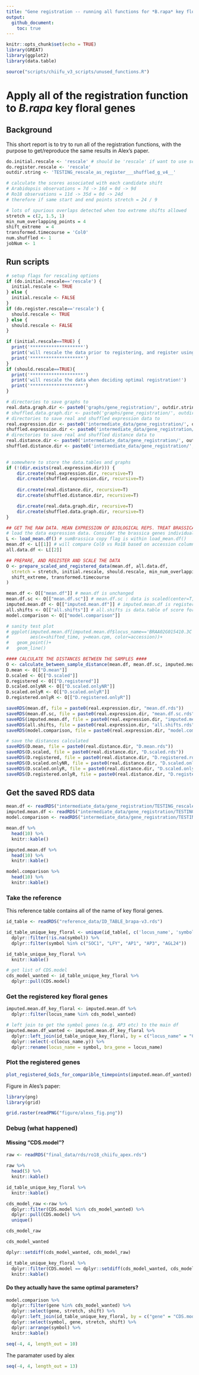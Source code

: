 ```yaml
---
title: "Gene registration -- running all functions for *B.rapa* key floral genes"
output: 
  github_document:
    toc: true
---
```


```r
knitr::opts_chunk$set(echo = TRUE)
library(GREAT)
library(ggplot2)
library(data.table)

source("scripts/chiifu_v3_scripts/unused_functions.R")
```

# Apply all of the registration function to *B.rapa* key floral genes

## Background

This short report is to try to run all of the registration functions, with the purpose to get/reproduce the same results in Alex's paper. 

```r
do.initial.rescale <- 'rescale' # should be 'rescale' if want to use scaled df for registration, rather than mean.df
do.register.rescale <- 'rescale' 
outdir.string <- 'TESTING_rescale_as_register___shuffled_g_v4__'
```

```r
# calculate the scores associated with each candidate shift
# Arabidopsis observations = 7d -> 16d = 0d -> 9d
# Ro18 observations = 11d -> 35d = 0d -> 24d
# therefore if same start and end points stretch = 24 / 9

# lots of spurious overlaps detected when too extreme shifts allowed
stretch = c(2, 1.5, 1) 
min_num_overlapping_points = 4
shift_extreme  = 4 
transformed.timecourse = 'Col0' 
num.shuffled <- 1 
jobNum <- 1
```

## Run scripts

```r
# setup flags for rescaling options
if (do.initial.rescale=='rescale') {
  initial.rescale <- TRUE
} else {
  initial.rescale <- FALSE
}
if (do.register.rescale=='rescale') {
  should.rescale <- TRUE
} else {
  should.rescale <- FALSE
}

if (initial.rescale==TRUE) {
  print('********************')
  print('will rescale the data prior to registering, and register using this rescaled mean data!')
  print('********************')
}
if (should.rescale==TRUE){
  print('********************')
  print('will rescale the data when deciding optimal registration!')
  print('********************')
} 
```

```r
# directories to save graphs to
real.data.graph.dir <- paste0('graphs/gene_registration/', outdir.string, '_real_data/')
# shuffled.data.graph.dir <- paste0('graphs/gene_registration/', outdir.string, '_shuffled_data/job_', jobNum, '/')
# directories to save real and shuffled expression data to
real.expression.dir <- paste0('intermediate_data/gene_registration/', outdir.string, '_real_data/gene_expression/job_', jobNum, '/')
shuffled.expression.dir <- paste0('intermediate_data/gene_registration/', outdir.string, '_shuffled_data/gene_expression/')
# directories to save real and shuffled distance data to
real.distance.dir <- paste0('intermediate_data/gene_registration/', outdir.string, '_real_distance/job_', jobNum, '/')
shuffled.distance.dir <- paste0('intermediate_data/gene_registration/', outdir.string, '_shuffled_distance/')
  

# somewhere to store the data.tables and graphs
if (!(dir.exists(real.expression.dir))) {
    dir.create(real.expression.dir, recursive=T)
    dir.create(shuffled.expression.dir, recursive=T)
    
    dir.create(real.distance.dir, recursive=T)
    dir.create(shuffled.distance.dir, recursive=T)

    dir.create(real.data.graph.dir, recursive=T)
    dir.create(shuffled.data.graph.dir, recursive=T)
}
```

```r
## GET THE RAW DATA. MEAN EXPRESSION OF BIOLOGICAL REPS. TREAT BRASSICA GENES INDIVIDUALLY (DON'T SUM THEM).
# load the data expression data. Consider the brassica genes individually (don't sum)
L <- load_mean.df() # sumBrassica copy flag is within load_mean.df()
mean.df <- L[[1]] # will compare Col0 vs Ro18 based on accession column
all.data.df <- L[[2]]
```

```r
## PREPARE, AND REGISTER AND SCALE THE DATA
O <- prepare_scaled_and_registered_data(mean.df, all.data.df,
  stretch = stretch, initial.rescale, should.rescale, min_num_overlapping_points,
  shift_extreme, transformed.timecourse
)

mean.df <- O[["mean.df"]] # mean.df is unchanged
mean.df.sc <- O[["mean.df.sc"]] # mean.df.sc : data is scaled(center=T, scale=T)
imputed.mean.df <- O[["imputed.mean.df"]] # imputed.mean.df is registered data, Col0 values imputed to make a single timepoint.
all.shifts <- O[["all.shifts"]] # all.shifts is data.table of score for each shift for each gene.
model.comparison <- O[["model.comparison"]]

# sanity test plot
# ggplot(imputed.mean.df[imputed.mean.df$locus_name=='BRAA02G015410.3C',],
#        aes(x=shifted_time, y=mean.cpm, color=accession))+
#   geom_point()+
#   geom_line()

#### CALCULATE THE DISTANCES BETWEEN THE SAMPLES ####
O <- calculate_between_sample_distance(mean.df, mean.df.sc, imputed.mean.df)
D.mean <- O[["D.mean"]]
D.scaled <- O[["D.scaled"]]
D.registered <- O[["D.registered"]]
D.scaled.onlyNR <- O[["D.scaled.onlyNR"]]
D.scaled.onlyR <- O[["D.scaled.onlyR"]]
D.registered.onlyR <- O[["D.registered.onlyR"]]
```

```r
saveRDS(mean.df, file = paste0(real.expression.dir, "mean.df.rds"))
saveRDS(mean.df.sc, file = paste0(real.expression.dir, "mean.df.sc.rds"))
saveRDS(imputed.mean.df, file = paste0(real.expression.dir, "imputed.mean.df.rds"))
saveRDS(all.shifts, file = paste0(real.expression.dir, "all.shifts.rds"))
saveRDS(model.comparison, file = paste0(real.expression.dir, "model.comparison.rds"))

# save the distances calculated
saveRDS(D.mean, file = paste0(real.distance.dir, "D.mean.rds"))
saveRDS(D.scaled, file = paste0(real.distance.dir, "D.scaled.rds"))
saveRDS(D.registered, file = paste0(real.distance.dir, "D.registered.rds"))
saveRDS(D.scaled.onlyNR, file = paste0(real.distance.dir, "D.scaled.onlyNR.rds"))
saveRDS(D.scaled.onlyR, file = paste0(real.distance.dir, "D.scaled.onlyR.rds"))
saveRDS(D.registered.onlyR, file = paste0(real.distance.dir, "D.registered.onlyR.rds"))
```

## Get the saved RDS data

```r
mean.df <- readRDS("intermediate_data/gene_registration/TESTING_rescale_as_register___shuffled_g_v4___real_data/gene_expression/job_1/mean.df.rds")
imputed.mean.df <- readRDS("intermediate_data/gene_registration/TESTING_rescale_as_register___shuffled_g_v4___real_data/gene_expression/job_1/imputed.mean.df.rds")
model.comparison <- readRDS("intermediate_data/gene_registration/TESTING_rescale_as_register___shuffled_g_v4___real_data/gene_expression/job_1/model.comparison.rds")
```



```r
mean.df %>% 
  head(10) %>% 
  knitr::kable()
```


```r
imputed.mean.df %>% 
  head(10) %>% 
  knitr::kable()
```

```r
model.comparison %>% 
  head(10) %>% 
  knitr::kable()
```



### Take the reference

This reference table contains all of the name of key floral genes. 

```r
id_table <- readRDS("reference_data/ID_TABLE_brapa-v3.rds")

id_table_unique_key_floral <- unique(id_table[, c('locus_name', 'symbol', 'CDS.model')]) %>% 
  dplyr::filter(!is.na(symbol)) %>% 
  dplyr::filter(symbol %in% c("SOC1", "LFY", "AP1", "AP3", "AGL24"))
```

```r
id_table_unique_key_floral %>% 
  knitr::kable()
```

```r
# get list of CDS.model
cds_model_wanted <- id_table_unique_key_floral %>% 
  dplyr::pull(CDS.model)
```

### Get the registered key floral genes

```r
imputed.mean.df_key_floral <- imputed.mean.df %>% 
  dplyr::filter(locus_name %in% cds_model_wanted)
```


```r
# left join to get the symbol genes (e.g. AP3 etc) to the main df
imputed.mean.df_wanted <- imputed.mean.df_key_floral %>%
  dplyr::left_join(id_table_unique_key_floral, by = c("locus_name" = "CDS.model")) %>% 
  dplyr::select(-c(locus_name.y)) %>%
  dplyr::rename(locus_name = symbol, bra_gene = locus_name)
```


### Plot the registered genes

```r
plot_registered_GoIs_for_comparible_timepoints(imputed.mean.df_wanted)
```

Figure in Ales's paper:

```r
library(png)
library(grid)

grid.raster(readPNG("figure/alexs_fig.png"))
```


### Debug (what happened)

#### Missing "CDS.model"?

```r
raw <- readRDS("final_data/rds/ro18_chiifu_apex.rds")
```

```r
raw %>% 
  head(5) %>% 
  knitr::kable()
```

```r
id_table_unique_key_floral %>% 
  knitr::kable()
```


```r
cds_model_raw <-raw %>% 
  dplyr::filter(CDS.model %in% cds_model_wanted) %>%
  dplyr::pull(CDS.model) %>% 
  unique()

cds_model_raw
```

```r
cds_model_wanted
```


```r
dplyr::setdiff(cds_model_wanted, cds_model_raw)
```

```r
id_table_unique_key_floral %>% 
  dplyr::filter(CDS.model == dplyr::setdiff(cds_model_wanted, cds_model_raw)) %>% 
  knitr::kable()
```

#### Do they actually have the same optimal parameters?

```r
model.comparison %>% 
  dplyr::filter(gene %in% cds_model_wanted) %>% 
  dplyr::select(gene, stretch, shift) %>% 
  dplyr::left_join(id_table_unique_key_floral, by = c("gene" = "CDS.model")) %>% 
  dplyr::select(symbol, gene, stretch, shift) %>% 
  dplyr::arrange(symbol) %>% 
  knitr::kable()
```

```r
seq(-4, 4, length_out = 10)
```

The paramater used by alex 

```r
seq(-4, 4, length_out = 13)
```


















